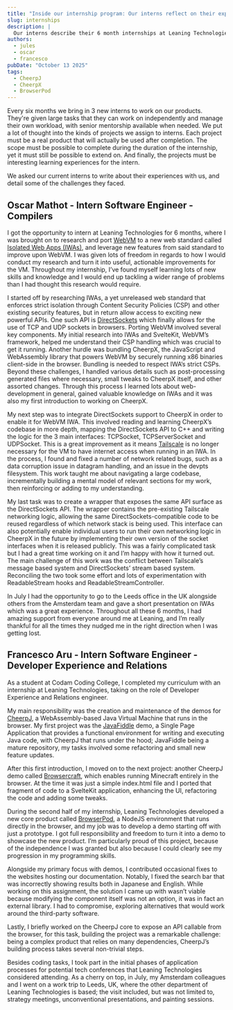 ```yaml
---
title: "Inside our internship program: Our interns reflect on their experiences"
slug: internships
description: |
  Our interns describe their 6 month internships at Leaning Technologies
authors:
  - jules
  - oscar
  - francesco
pubDate: "October 13 2025"
tags:
  - CheerpJ
  - CheerpX
  - BrowserPod
---
```


Every six months we bring in 3 new interns to work on our products. They're given large tasks that they can work on independently and manage their own workload, with senior mentorship available when needed. We put a lot of thought into the kinds of projects we assign to interns. Each project must be a real product that will actually be used after completion. The scope must be possible to complete during the duration of the internship, yet it must still be possible to extend on. And finally, the projects must be interesting learning experiences for the intern.

We asked our current interns to write about their experiences with us, and detail some of the challenges they faced.

## Oscar Mathot - Intern Software Engineer - Compilers

I got the opportunity to intern at Leaning Technologies for 6 months, where I was brought on to research and port [WebVM](http://webvm.io) to a new web standard called [Isolated Web Apps (IWAs)](https://chromeos.dev/en/web/isolated-web-apps), and leverage new features from said standard to improve upon WebVM. I was given lots of freedom in regards to how I would conduct my research and turn it into useful, actionable improvements for the VM. Throughout my internship, I’ve found myself learning lots of new skills and knowledge and I would end up tackling a wider range of problems than I had thought this research would require.

I started off by researching IWAs, a yet unreleased web standard that enforces strict isolation through Content Security Policies (CSP) and other existing security features, but in return allow access to exciting new powerful APIs. One such API is [DirectSockets](https://wicg.github.io/direct-sockets/) which finally allows for the use of TCP and UDP sockets in browsers. Porting WebVM involved several key components. My initial research into IWAs and SvelteKit, WebVM’s framework, helped me understand their CSP handling which was crucial to get it running. Another hurdle was bundling CheerpX, the JavaScript and WebAssembly library that powers WebVM by securely running x86 binaries client-side in the browser. Bundling is needed to respect IWA’s strict CSPs. Beyond these challenges, I handled various details such as post-processing generated files where necessary, small tweaks to CheerpX itself, and other assorted changes. Through this process I learned lots about web-development in general, gained valuable knowledge on IWAs and it was also my first introduction to working on CheerpX.

My next step was to integrate DirectSockets support to CheerpX in order to enable it for WebVM IWA. This involved reading and learning CheerpX’s codebase in more depth, mapping the DirectSockets API to C++ and writing the logic for the 3 main interfaces: TCPSocket, TCPServerSocket and UDPSocket. This is a great improvement as it means [Tailscale](https://labs.leaningtech.com/blog/webvm-virtual-machine-with-networking-via-tailscale) is no longer necessary for the VM to have internet access when running in an IWA. In the process, I found and fixed a number of network related bugs, such as a data corruption issue in datagram handling, and an issue in the devpts filesystem. This work taught me about navigating a large codebase, incrementally building a mental model of relevant sections for my work, then reinforcing or adding to my understanding.

My last task was to create a wrapper that exposes the same API surface as the DirectSockets API. The wrapper contains the pre-existing Tailscale networking logic, allowing the same DirectSockets-compatible code to be reused regardless of which network stack is being used. This interface can also potentially enable individual users to run their own networking logic in CheerpX in the future by implementing their own version of the socket interfaces when it is released publicly. This was a fairly complicated task but I had a great time working on it and I’m happy with how it turned out. The main challenge of this work was the conflict between Tailscale’s message based system and DirectSockets’ stream based system. Reconciling the two took some effort and lots of experimentation with ReadableStream hooks and ReadableStreamController.

In July I had the opportunity to go to the Leeds office in the UK alongside others from the Amsterdam team and gave a short presentation on IWAs which was a great experience. Throughout all these 6 months, I had amazing support from everyone around me at Leaning, and I’m really thankful for all the times they nudged me in the right direction when I was getting lost.

## Francesco Aru - Intern Software Engineer - Developer Experience and Relations

As a student at Codam Coding College, I completed my curriculum with an internship at Leaning Technologies, taking on the role of Developer Experience and Relations engineer.

My main responsibility was the creation and maintenance of the demos for [CheerpJ](https://cheerpj.com/), a WebAssembly-based Java Virtual Machine that runs in the browser. My first project was the [JavaFiddle](https://javafiddle.leaningtech.com/) demo, a Single Page Application that provides a functional environment for writing and executing Java code, with CheerpJ that runs under the hood; JavaFiddle being a mature repository, my tasks involved some refactoring and small new feature updates.

After this first introduction, I moved on to the next project: another CheerpJ demo called [Browsercraft](https://browsercraft.cheerpj.com/), which enables running Minecraft entirely in the browser. At the time it was just a simple index.html file and I ported that fragment of code to a SvelteKit application, enhancing the UI, refactoring the code and adding some tweaks.

During the second half of my internship, Leaning Technologies developed a new core product called [BrowserPod](https://vitedemo.browserpod.io/), a NodeJS environment that runs directly in the browser, and my job was to develop a demo starting off with just a prototype. I got full responsibility and freedom to turn it into a demo to showcase the new product. I’m particularly proud of this project, because of the independence I was granted but also because I could clearly see my progression in my programming skills.

Alongside my primary focus with demos, I contributed occasional fixes to the websites hosting our documentation. Notably, I fixed the search bar that was incorrectly showing results both in Japanese and English. While working on this assignment, the solution I came up with wasn’t viable because modifying the component itself was not an option, it was in fact an external library. I had to compromise, exploring alternatives that would work around the third-party software.

Lastly, I briefly worked on the CheerpJ core to expose an API callable from the browser, for this task, building the project was a remarkable challenge: being a complex product that relies on many dependencies, CheerpJ’s building process takes several non-trivial steps.

Besides coding tasks, I took part in the initial phases of application processes for potential tech conferences that Leaning Technologies considered attending. As a cherry on top, in July, my Amsterdam colleagues and I went on a work trip to Leeds, UK, where the other department of Leaning Technologies is based; the visit included, but was not limited to, strategy meetings, unconventional presentations, and painting sessions.
